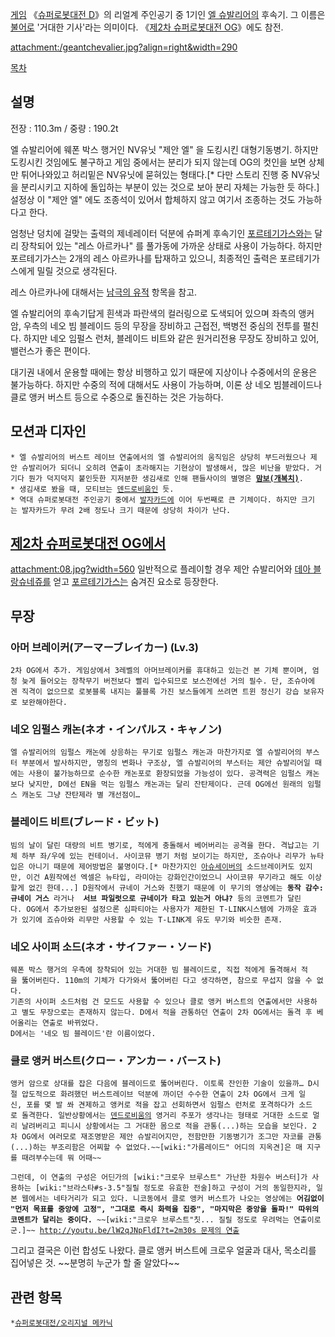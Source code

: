 {{{+1 ジェアン・シュヴァリアー(Géant Chevalier)}}}

[[게임]] 《[[슈퍼로봇대전 D]]》의 리얼계 주인공기 중 1기인 [[엘 슈발리어]]의 후속기. 그 이름은 [[불어]]로 '거대한 기사'라는 의미이다. 《[[제2차 슈퍼로봇대전 OG]]》에도 참전.

attachment:/geantchevalier.jpg?align=right&width=290

[[목차]]

== 설명 ==
전장 : 110.3m / 중량 : 190.2t

엘 슈발리어에 웨폰 박스 행거인 NV유닛 "제안 엘" 을 도킹시킨 대형기동병기. 하지만 도킹시킨 것임에도 불구하고 게임 중에서는 분리가 되지 않는데 OG의 컷인을 보면 상체만 튀어나와있고 허리밑은 NV유닛에 묻혀있는 형태다.[* 다만 스토리 진행 중 NV유닛을 분리시키고 지하에 돌입하는 부분이 있는 것으로 보아 분리 자체는 가능한 듯 하다.] 설정상 이 "제안 엘" 에도 조종석이 있어서 합체하지 않고 여기서 조종하는 것도 가능하다고 한다.

엄청난 덩치에 걸맞는 출력의 제네레이터 덕분에 슈퍼계 후속기인 [[포르테기가스]]와는 달리 장착되어 있는 "레스 아르카나" 를 풀가동에 가까운 상태로 사용이 가능하다. 하지만 포르테기가스는 2개의 레스 아르카나를 탑재하고 있으니, 최종적인 출력은 포르테기가스에게 밀릴 것으로 생각된다. 

레스 아르카나에 대해서는 [[남극의 유적]] 항목을 참고.

엘 슈발리어의 후속기답게 흰색과 파란색의 컬러링으로 도색되어 있으며 좌측의 앵커 암, 우측의 네오 빔 블레이드 등의 무장을 장비하고 근접전, 백병전 중심의 전투를 펼친다. 하지만 네오 임펄스 런처, 블레이드 비트와 같은 원거리전용 무장도 장비하고 있어, 밸런스가 좋은 편이다.  

대기권 내에서 운용할 때에는 항상 비행하고 있기 때문에 지상이나 수중에서의 운용은 불가능하다. 하지만 수중의 적에 대해서도 사용이 가능하며, 이론 상 네오 빔블레이드나 클로 앵커 버스트 등으로 수중으로 돌진하는 것은 가능하다.  

== 모션과 디자인 ==
 * 엘 슈발리어의 버스트 레이브 연출에서의 엘 슈발리어의 움직임은 상당히 부드러웠으나 제안 슈발리어가 되더니 오히려 연출이 초라해지는 기현상이 발생해서, 많은 비난을 받았다. 거기다 뭔가 덕지덕지 붙인듯한 지저분한 생김새로 인해 팬들사이의 별명은 '''[http://gomdol1012.egloos.com/4977208 맘보(개복치)]'''.
 * 생김새로 봤을 때, 모티브는 [[덴드로비움]]인 듯.
 * 역대 슈퍼로봇대전 주인공기 중에서 [[발자카드]]에 이어 두번째로 큰 기체이다. 하지만 크기는 발자카드가 무려 2배 정도나 크기 때문에 상당히 차이가 난다. 

== [[제2차 슈퍼로봇대전 OG]]에서 ==
attachment:08.jpg?width=560
{{{#!html
<iframe width="560" height="315" src="http://www.youtube.com/embed/hitre8qr_vs" frameborder="0" allowfullscreen></iframe>
}}}
일반적으로 플레이할 경우 제안 슈발리어와 [[데아 블랑슈네쥬]]를 얻고 [[포르테기가스]]는 숨겨진 요소로 등장한다.

== 무장 ==
=== 아머 브레이커(アーマーブレイカー) (Lv.3) ===
 2차 OG에서 추가. 게임상에서 3레벨의 아머브레이커를 휴대하고 있는건 본 기체 뿐이며, 엄청 늦게 들어오는 장착무기 버전보다 빨리 입수되므로 보스전에선 거의 필수. 단, 조슈아에겐 직격이 없으므로 로봇블록 내지는 풀블록 가진 보스들에게 쓰려면 트윈 정신기 강습 보유자로 보완해야한다.

=== 네오 임펄스 캐논(ネオ・インパルス・キャノン) ===
 엘 슈발리어의 임펄스 캐논에 상응하는 무기로 임펄스 캐논과 마찬가지로 엘 슈발리어의 부스터 부분에서 발사하지만, 명칭의 변화나 구조상, 엘 슈발리어의 부스터는 제안 슈발리어일 때에는 사용이 불가능하므로 순수한 캐논포로 환장되었을 가능성이 있다. 공격력은 임펄스 캐논보다 낮지만, D에선 EN을 먹는 임펄스 캐논과는 달리 잔탄제이다. 근데 OG에선 원래의 임펄스 캐논도 그냥 잔탄제라 별 개선점이…

=== 블레이드 비트(ブレード・ビット) ===
 빔의 날이 달린 대량의 비트 병기로, 적에게 충돌해서 베어버리는 공격을 한다. 격납고는 기체 하부 좌/우에 있는 컨테이너. 사이코뮤 병기 처럼 보이기는 하지만, 조슈아나 리무가 뉴타입은 아니기 때문에 제어방법은 불명이다.[* 마찬가지인 [[아슈세이버]]의 소드브레이커도 있지만, 이건 A원작에선 엑셀은 뉴타입, 라미아는 강화인간이었으니 사이코뮤 무기라고 해도 이상할게 없긴 한데...] D원작에서 규네이 거스와 친했기 때문에 이 무기의 영상에는 '''동작 감수: 규네이 거스''' 라거나  '''서브 파일럿으로 규네이가 타고 있는거 아냐?''' 등의 코멘트가 달린다. OG에서 추가보완된 설정으론 심파티아는 사용자가 제한된 T-LINK시스템에 가까운 효과가 있기에 죠슈아와 리무만 사용할 수 있는 T-LINK계 유도 무기와 비슷한 존재.

=== 네오 사이퍼 소드(ネオ・サイファー・ソード) ===
 웨폰 박스 행거의 우측에 장착되어 있는 거대한 빔 블레이드로, 직접 적에게 돌격해서 적을 뚫어버린다. 110m의 기체가 다가와서 뚫어버린 다고 생각하면, 참으로 무섭지 않을 수 없다.
 기존의 사이퍼 소드처럼 건 모드도 사용할 수 있으나 클로 앵커 버스트의 연출에서만 사용하고 별도 무장으로는 존재하지 않는다. D에서 적을 관통하던 연출이 2차 OG에서는 돌격 후 베어올리는 연출로 바뀌었다.
 D에서는 '네오 빔 블레이드'란 이름이었다.

=== 클로 앵커 버스트(クロー・アンカー・バースト) ===
 앵커 암으로 상대를 잡은 다음에 블레이드로 뚫어버린다. 이토록 잔인한 기술이 있을까… D시절 압도적으로 화려했던 버스트레이브 덕분에 까이던 수수한 연출이 2차 OG에서 크게 일신, 포를 몇 발 쏴 견제하고 앵커로 적을 잡고 선회하면서 임펄스 런처로 포격하다가 소드로 돌격한다. 일반상황에서는 [[덴드로비움]]의 영거리 주포가 생각나는 형태로 거대한 소드로 멀리 날려버리고 피니시 상황에서는 그 거대한 몸으로 적을 관통(...)하는 모습을 보인다. 2차 OG에서 여러모로 재조명받은 제안 슈발리어지만, 전함만한 기동병기가 조그만 자코를 관통(...)하는 부조리함은 어찌할 수 없었다.~~[wiki:"가름레이드" 어디의 지옥견]은 매 지구를 때려부수는데 뭐 어때~~

 그런데, 이 연출의 구성은 어딘가의 [wiki:"크로우 브루스트" 가난한 차원수 버스터]가 사용하는 [wiki:"브라스타#s-3.5"질릴 정도로 유효한 전술]하고 구성이 거의 동일한지라, 일본 웹에서는 네타거리가 되고 있다. 니코동에서 클로 앵커 버스트가 나오는 영상에는 '''어김없이 "먼저 목표를 중앙에 고정", "그대로 즉시 화력을 집중", "마지막은 중앙을 돌파!" 따위의 코멘트가 달리는 중이다.''' ~~[wiki:"크로우 브루스트"칫... 질릴 정도로 우려먹는 연출이로군.]~~ [[http://youtu.be/lW2qJNpFldI?t=2m30s 문제의 연출]]

그리고 결국은 이런 합성도 나왔다. 클로 앵커 버스트에 크로우 얼굴과 대사, 목소리를 집어넣은 것. ~~분명히 누군가 할 줄 알았다~~

{{{#!html
<object type='application/x-shockwave-flash' id='DaumVodPlayer_v73e58Rxhx5iK556flRihqh' width='500px' height='281px' align='middle' classid='clsid:d27cdb6e-ae6d-11cf-96b8-444553540000' codebase='http://fpdownload.macromedia.com/pub/shockwave/cabs/flash/swflash.cab#version=10,3,0,0'><param name='movie' value='http://videofarm.daum.net/controller/player/VodPlayer.swf' /><param name='allowScriptAccess' value='always' /><param name='allowFullScreen' value='true' /><param name='bgcolor' value='#000000' /><param name='wmode' value='window' /><param name='flashvars' value='vid=v73e58Rxhx5iK556flRihqh&playLoc=undefined' /><embed src='http://videofarm.daum.net/controller/player/VodPlayer.swf' width='500px' height='281px' allowScriptAccess='always' type='application/x-shockwave-flash' allowFullScreen='true' bgcolor='#000000' flashvars='vid=v73e58Rxhx5iK556flRihqh&playLoc=undefined'></embed></object>}}}

== 관련 항목 ==
 *[[슈퍼로봇대전/오리지널 메카닉]]
